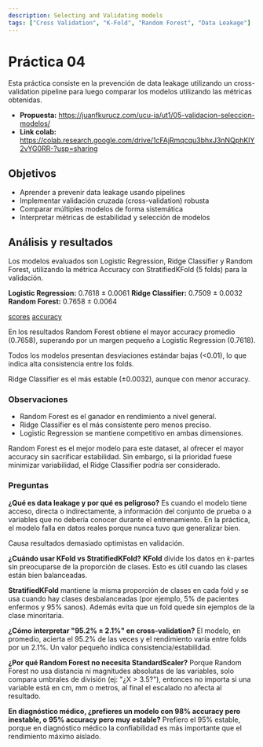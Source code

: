 ```yaml
---
description: Selecting and Validating models
tags: ["Cross Validation", "K-Fold", "Random Forest", "Data Leakage"]
---
```


# Práctica 04
Esta práctica consiste en la prevención de data leakage utilizando un cross-validation pipeline para luego comparar
los modelos utilizando las métricas obtenidas.

- **Propuesta:** https://juanfkurucz.com/ucu-ia/ut1/05-validacion-seleccion-modelos/
- **Link colab:** https://colab.research.google.com/drive/1cFAjRmqcqu3bhxJ3nNQphKIY2vYG0RR-?usp=sharing

## Objetivos
- Aprender a prevenir data leakage usando pipelines
- Implementar validación cruzada (cross-validation) robusta
- Comparar múltiples modelos de forma sistemática
- Interpretar métricas de estabilidad y selección de modelos

## Análisis y resultados

Los modelos evaluados son Logistic Regression, Ridge Classifier y Random Forest, utilizando la métrica Accuracy con
StratifiedKFold (5 folds) para la validación.

**Logistic Regression:** 0.7618 ± 0.0061
**Ridge Classifier:** 0.7509 ± 0.0032
**Random Forest:** 0.7658 ± 0.0064

[scores](../../images/p04_1.png)
[accuracy](../../images/p04_2.png)

En los resultados Random Forest obtiene el mayor accuracy promedio (0.7658), superando por un margen pequeño a Logistic
Regression (0.7618).

Todos los modelos presentan desviaciones estándar bajas (<0.01), lo que indica alta consistencia entre los folds.

Ridge Classifier es el más estable (±0.0032), aunque con menor accuracy.

### Observaciones
- Random Forest es el ganador en rendimiento a nivel general.
- Ridge Classifier es el más consistente pero menos preciso.
- Logistic Regression se mantiene competitivo en ambas dimensiones.

Random Forest es el mejor modelo para este dataset, al ofrecer el mayor accuracy sin sacrificar estabilidad. Sin
embargo, si la prioridad fuese minimizar variabilidad, el Ridge Classifier podría ser considerado.

### Preguntas
**¿Qué es data leakage y por qué es peligroso?**
Es cuando el modelo tiene acceso, directa o indirectamente, a información del conjunto de prueba o a variables que no
debería conocer durante el entrenamiento. En la práctica, el modelo falla en datos reales porque nunca tuvo que
generalizar bien.

Causa resultados demasiado optimistas en validación.

**¿Cuándo usar KFold vs StratifiedKFold?**
**KFold** divide los datos en *k*-partes sin preocuparse de la proporción de clases. Esto es útil cuando las clases
están bien balanceadas.

**StratifiedKFold** mantiene la misma proporción de clases en cada fold y se usa cuando hay clases desbalanceadas
(por ejemplo, 5% de pacientes enfermos y 95% sanos). Además evita que un fold quede sin ejemplos de la clase minoritaria.

**¿Cómo interpretar "95.2% ± 2.1%" en cross-validation?**
El modelo, en promedio, acierta el 95.2% de las veces y el rendimiento varía entre folds por un 2.1%. Un valor pequeño
indica consistencia/estabilidad.

**¿Por qué Random Forest no necesita StandardScaler?**
Porque Random Forest no usa distancia ni magnitudes absolutas de las variables, solo compara umbrales de
división (ej: "¿X > 3.5?"), entonces no importa si una variable está en cm, mm o metros, al final el escalado no afecta
al resultado.

**En diagnóstico médico, ¿prefieres un modelo con 98% accuracy pero inestable, o 95% accuracy pero muy estable?**
Prefiero el 95% estable, porque en diagnóstico médico la confiabilidad es más importante que el rendimiento máximo
aislado.